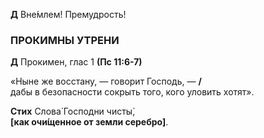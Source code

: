 **Д** Вне́млем! Премудрость! 

### ПРОКИМНЫ УТРЕНИ

**Д** Прокимен, глас 1 **(Пс 11:6-7)**

«Ныне же восстану, —  говорит Господь, — **/**  
дабы в безопасности сокрыть того, кого уловить хотят».

**Стих** Слова́ Господни чисты́,  
**[**как очи́щенное от земли серебро**]**.
